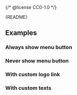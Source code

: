 {/* @license CC0-1.0 */}


<Meta of={HeaderStories} />

<StatusBadge reason="Needs work for narrow screens and integration with Mega Menu." />

<Markdown>{README}</Markdown>

<Primary />

<Controls />

## Examples

### Always show menu button

<Canvas of={HeaderStories.AlwaysShowMenuButton} />

### Never show menu button

<Canvas of={HeaderStories.NeverShowMenuButton} />

### With custom logo link

<Canvas of={HeaderStories.WithCustomLogoLink} />

### With custom texts

<Canvas of={HeaderStories.WithCustomTexts} />
